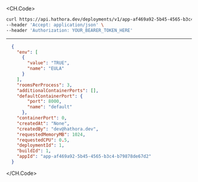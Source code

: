 
<CH.Code>
```bash Example Request
curl https://api.hathora.dev/deployments/v1/app-af469a92-5b45-4565-b3c4-b79878de67d2/info/1 \
--header 'Accept: application/json' \
--header 'Authorization: YOUR_BEARER_TOKEN_HERE'
```
---

```json Example Response
  {
    "env": [
      {
        "value": "TRUE",
        "name": "EULA"
      }
    ],
    "roomsPerProcess": 3,
    "additionalContainerPorts": [],
    "defaultContainerPort": {
        "port": 8000,
        "name": "default"
      },
    "containerPort": 0,
    "createdAt": "None",
    "createdBy": "dev@hathora.dev",
    "requestedMemoryMB": 1024,
    "requestedCPU": 0.5,
    "deploymentId": 1,
    "buildId": 1,
    "appId": "app-af469a92-5b45-4565-b3c4-b79878de67d2"
  }
```
</CH.Code>
